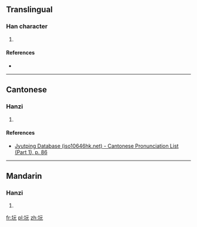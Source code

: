 ==Translingual==

===Han character===
{{Han char|rn=32|rad=土|as=04|sn=7|four=|canj=GMMU|ids=⿰土元}}

# {{defn|Han|sort=土04}}

====References====
* {{Han ref|kx=0224.270|dkj=04912|dj=0459.160|hdz=10421.070|uh=5743|ud=22339}}

----

==Cantonese==

===Hanzi===
{{yue-hanzi|jyut=[[hyun1]]|y=hyun1}}

# {{defn|lang=yue|sort=土04}}

====References====
* [http://www.iso10646hk.net/jp/document/download.jsp Jyutping Database (iso10646hk.net) - Cantonese Pronunciation List (Part 1), p. 86]

----

==Mandarin==

===Hanzi===
{{cmn-hanzi|pin=[[xūn]] ([[xun1]])|wg=hsün<sup>1</sup>}}

# {{defn|lang=cmn|sort=土04}}

[[fr:坃]]
[[pl:坃]]
[[zh:坃]]